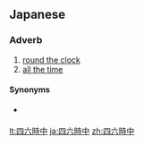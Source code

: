 ==Japanese==
{{ja-kanjitab|四|六|時|中}}

===Adverb===
{{ja-pos|adverb|しろくじちゅう}}

# [[round the clock]]
# [[all the time]]

====Synonyms====
* {{qualifier|obsolete}} {{ja-r|二六時中|にろくじちゅう}}

[[lt:四六時中]]
[[ja:四六時中]]
[[zh:四六時中]]
